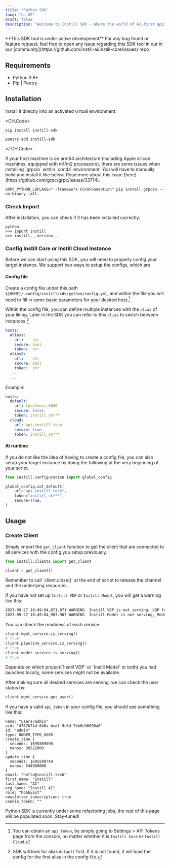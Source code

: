 ```yaml
---
title: "Python SDK"
lang: "en-US"
draft: false
description: "Welcome to Instill SDK - Where the world of AI-first applications comes alive"
---
```


<InfoBlock type="info" title="info">
  **This SDK tool is under active development** For any bug found or feature
  request, feel free to open any issue regarding this SDK tool in our in our
  [community](https://github.com/instill-ai/instill-core/issues) repo
</InfoBlock>

## Requirements

- Python 3.8+
- Pip | Poetry

## Installation

Install it directly into an activated virtual environment:

<CH.Code>

```shellscript pip
pip install instill-sdk
```

```shellscript poetry
poetry add instill-sdk
```

</ CH.Code>

<InfoBlock type="warning" title="warning">
  If your host machine is on arm64 architecture (including Apple silicon
  machines, equipped with m1/m2 processors), there are some issues when
  installing `grpcio` within `conda` environment. You will have to manually
  build and install it like below. Read more about this issue
  [here](https://github.com/grpc/grpc/issues/33714).
</InfoBlock>

```shellscript
GRPC_PYTHON_LDFLAGS=" -framework CoreFoundation" pip install grpcio --no-binary :all:
```

### Check Import

After installation, you can check if it has been installed correctly:

```shellscript
python
>>> import instill
>>> instill.__version__
```

### Config Instill Core or Instill Cloud Instance

Before we can start using this SDK, you will need to properly config your target instance. We support two ways to setup the configs, which are

#### Config file

Create a config file under this path `${HOME}/.config/instill/sdk/python/config.yml`, and within the file you will need to fill in some basic parameters for your desired host.[^1]

[^1]: You can obtain an `api_token`, by simply going to Settings > API Tokens page from the console, no matter whether it is `Instill Core` or `Instill Cloud`.

Within the config file, you can define multiple instances with the `alias` of your liking. Later in the SDK you can refer to this `alias` to switch between instances.[^2]

[^2]: SDK will look for alias `default` first. If it is not found, it will load the config for the first alias in the config file.

```yaml
hosts:
  alias1:
    url:    str
    secure: bool
    token:  str
  alias2:
    url:    str
    secure: bool
    token:  str
  ...
  ...
```

Example:

```yaml
hosts:
  default:
    url: localhost:8080
    secure: false
    token: instill_sk***
  cloud:
    url: api.instill.tech
    secure: true
    token: instill_sk***
```

#### At runtime

If you do not like the idea of having to create a config file, you can also setup your target instance by doing the following at the very beginning of your script.

```python
from instill.configuration import global_config

global_config.set_default(
    url="api.instill.tech",
    token="instill_sk***",
    secure=True,
)
```

## Usage

### Create Client

Simply import the `get_client` function to get the client that are connected to all services with the config you setup previously.

```python
from instill.clients import get_client

client = get_client()
```

<InfoBlock type="info" title="info">
  Remember to call `client.close()` at the end of script to release the channel
  and the underlying resources.
</InfoBlock>

If you have not set up `Instill VDP` or `Instill Model`, you will get a warning like this:

```bash
2023-09-27 18:49:04,871.871 WARNING  Instill VDP is not serving, VDP functionalities will not work
2023-09-27 18:49:04,907.907 WARNING  Instill Model is not serving, Model functionalities will not work
```

You can check the readiness of each service:

```python
client.mgmt_service.is_serving()
# True
client.pipeline_service.is_serving()
# True
client.model_service.is_serving()
# True
```

<InfoBlock type="info" title="info">
  Depends on which project(`Instill VDP` or `Instill Model` or both) you had
  launched locally, some services might not be available.
</InfoBlock>

After making sure all desired services are serving, we can check the user status by:

```python
client.mgmt_service.get_user()
```

If you have a valid `api_token` in your config file, you should see something like this:

```
name: "users/admin"
uid: "4767b74d-640a-4cdf-9c6d-7bb0e36098a0"
id: "admin"
type: OWNER_TYPE_USER
create_time {
  seconds: 1695589596
  nanos: 36522000
}
update_time {
  seconds: 1695589749
  nanos: 544980000
}
email: "hello@instill.tech"
first_name: "Instill"
last_name: "AI"
org_name: "Instill AI"
role: "hobbyist"
newsletter_subscription: true
cookie_token: ""
```

<InfoBlock type="info" title="info">
  Python SDK is currently under some refactoring jobs, the rest of this page
  will be populated soon. Stay-tuned!
</InfoBlock>
